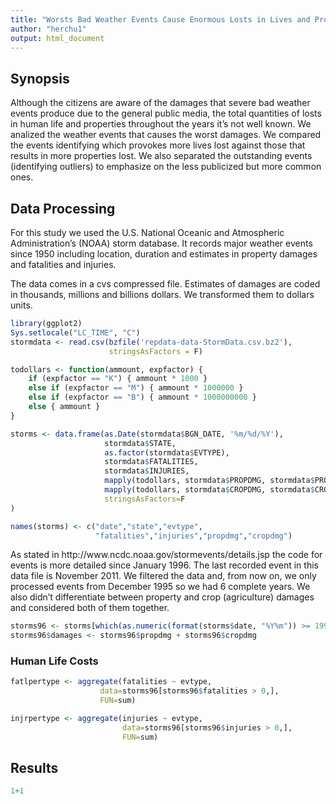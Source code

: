 ```yaml
---
title: "Worsts Bad Weather Events Cause Enormous Losts in Lives and Properties."
author: "herchu1"
output: html_document
---
```


## Synopsis

Although the citizens are aware of the damages that severe bad weather
events produce due to the general public media, the total quantities of losts
in human life and properties throughout the years it's not well known.
We analized the weather events that causes the worst damages. We compared
the events identifying which provokes more lives lost against those that
results in more properties lost. We also separated the outstanding events
(identifying outliers) to emphasize on the less publicized but more common
ones.

## Data Processing

For this study we used the U.S. National Oceanic and Atmospheric
Administration's (NOAA) storm database. It records major weather
events since 1950 including location, duration and estimates in
property damages and fatalities and injuries.

The data comes in a cvs compressed file.
Estimates of damages are coded in thousands, millions and billions
dollars. We transformed them to dollars units.

```r
library(ggplot2)
Sys.setlocale("LC_TIME", "C")
stormdata <- read.csv(bzfile('repdata-data-StormData.csv.bz2'),
                      stringsAsFactors = F)

todollars <- function(ammount, expfactor) {
    if (expfactor == "K") { ammount * 1000 }
    else if (expfactor == "M") { ammount * 1000000 }
    else if (expfactor == "B") { ammount * 1000000000 }
    else { ammount }
}

storms <- data.frame(as.Date(stormdata$BGN_DATE, '%m/%d/%Y'),
                     stormdata$STATE,
                     as.factor(stormdata$EVTYPE),
                     stormdata$FATALITIES,
                     stormdata$INJURIES,
                     mapply(todollars, stormdata$PROPDMG, stormdata$PROPDMGEXP),
                     mapply(todollars, stormdata$CROPDMG, stormdata$CROPDMGEXP),
                     stringsAsFactors=F
)

names(storms) <- c("date","state","evtype",
                   "fatalities","injuries","propdmg","cropdmg")
```

As stated in http://www.ncdc.noaa.gov/stormevents/details.jsp the code for
events is more detailed since January 1996. The last recorded event in
this data file is November 2011. We filtered the data and, from now on,
we only processed events from December 1995 so we had 6 complete years.
We also didn't differentiate between property and crop (agriculture)
damages and considered both of them together.

```r
storms96 <- storms[which(as.numeric(format(storms$date, "%Y%m")) >= 199512),]
storms96$damages <- storms96$propdmg + storms96$cropdmg

```


### Human Life Costs

```r
fatlpertype <- aggregate(fatalities ~ evtype,
                    data=storms96[storms96$fatalities > 0,],
                    FUN=sum)

injrpertype <- aggregate(injuries ~ evtype,
                         data=storms96[storms96$injuries > 0,],
                         FUN=sum)
```                         

## Results


```r
1+1
```

